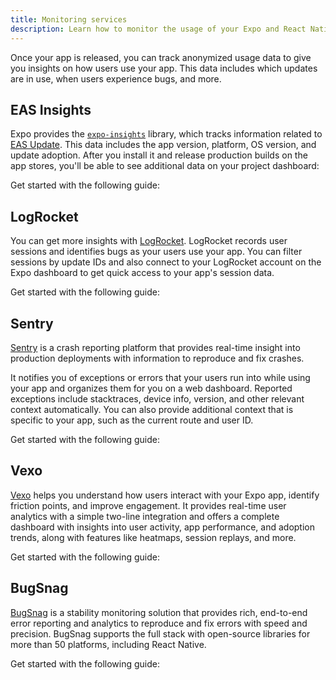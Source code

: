 ```yaml
---
title: Monitoring services
description: Learn how to monitor the usage of your Expo and React Native app after its release.
---
```




Once your app is released, you can track anonymized usage data to give you insights on how users use your app. This data includes which updates are in use, when users experience bugs, and more.

## EAS Insights

Expo provides the [`expo-insights`](/eas-insights/introduction/) library, which tracks information related to [EAS Update](/deploy/send-over-the-air-updates/). This data includes the app version, platform, OS version, and update adoption. After you install it and release production builds on the app stores, you'll be able to see additional data on your project dashboard:

<ContentSpotlight
  alt="Active user insights on the Expo dashboard."
  src="/static/images/monitoring/monitor-your-app/expo-insights.png"
/>

Get started with the following guide:

<BoxLink
  title="EAS Insights"
  description="Learn how to use EAS Insights to monitor your app."
  href="/eas-insights/introduction/"
  Icon={DataIcon}
/>

## LogRocket

You can get more insights with [LogRocket](https://logrocket.com). LogRocket records user sessions and identifies bugs as your users use your app. You can filter sessions by update IDs and also connect to your LogRocket account on the Expo dashboard to get quick access to your app's session data.

<ContentSpotlight
  alt="User sessions on the LogRocket dashboard."
  src="/static/images/monitoring/monitor-your-app/logrocket.png"
/>

Get started with the following guide:

<BoxLink
  title="Using LogRocket"
  description="Learn how to use LogRocket to monitor your app."
  href="/guides/using-logrocket/"
  Icon={LogrocketIcon}
/>

## Sentry

[Sentry](http://getsentry.com/) is a crash reporting platform that provides real-time insight into production deployments with information to reproduce and fix crashes.

It notifies you of exceptions or errors that your users run into while using your app and organizes them for you on a web dashboard. Reported exceptions include stacktraces, device info, version, and other relevant context automatically. You can also provide additional context that is specific to your app, such as the current route and user ID.

<ContentSpotlight
  alt="Issues on the Sentry dashboard."
  src="/static/images/monitoring/monitor-your-app/sentry.png"
/>

Get started with the following guide:

<BoxLink
  title="Using Sentry"
  description="Learn how to use Sentry to monitor your app."
  href="/guides/using-sentry/"
  Icon={SentryIcon}
/>

## Vexo

[Vexo](https://www.vexo.co/) helps you understand how users interact with your Expo app, identify friction points, and improve engagement. It provides real-time user analytics with a simple two-line integration and offers a complete dashboard with insights into user activity, app performance, and adoption trends, along with features like heatmaps, session replays, and more.

<ContentSpotlight
  alt="The Vexo dashboard."
  src="/static/images/monitoring/monitor-your-app/vexo.png"
/>

Get started with the following guide:

<BoxLink
  title="Using Vexo"
  description="Learn how to use Vexo to monitor your app."
  href="/guides/using-vexo/"
  Icon={BookOpen02Icon}
/>

## BugSnag

[BugSnag](https://www.bugsnag.com/) is a stability monitoring solution that provides rich, end-to-end error reporting and analytics to reproduce and fix errors with speed and precision. BugSnag supports the full stack with open-source libraries for more than 50 platforms, including React Native.

Get started with the following guide:

<BoxLink
  title="Using BugSnag"
  description="Learn how to use BugSnag to monitor your app."
  href="/guides/using-bugsnag/"
  Icon={BookOpen02Icon}
/>
